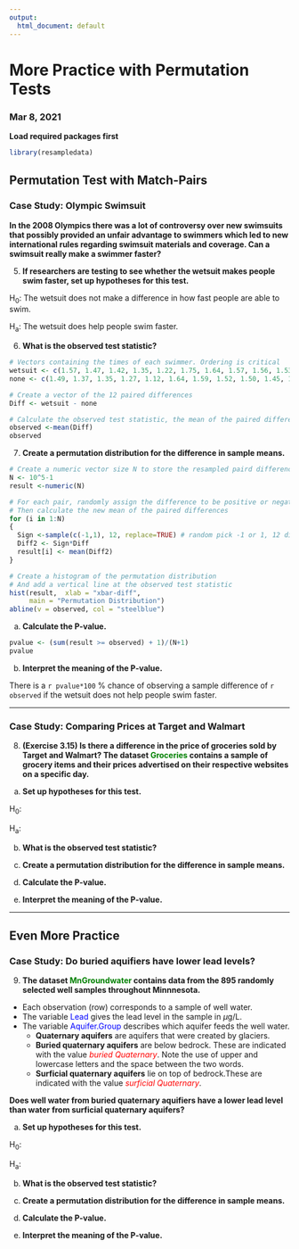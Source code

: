 ```yaml
---
output:
  html_document: default
---
```


# More Practice with Permutation Tests
### Mar 8, 2021

**Load required packages first**
```r
library(resampledata)
```

## Permutation Test with Match-Pairs 
### Case Study: Olympic Swimsuit

**In the 2008 Olympics there was a lot of controversy over new swimsuits that possibly provided an unfair advantage to swimmers
which led to new international rules regarding swimsuit materials and coverage. Can a swimsuit really make a swimmer faster?**

5. **If researchers are testing to see whether the wetsuit makes people swim faster, set up hypotheses for this test.**

H~0~: The wetsuit does not make a difference in how fast people are able to swim.

H~a~: The wetsuit does help people swim faster.

6. **What is the observed test statistic?** 

```r
# Vectors containing the times of each swimmer. Ordering is critical
wetsuit <- c(1.57, 1.47, 1.42, 1.35, 1.22, 1.75, 1.64, 1.57, 1.56, 1.53, 1.49, 1.51)
none <- c(1.49, 1.37, 1.35, 1.27, 1.12, 1.64, 1.59, 1.52, 1.50, 1.45, 1.44, 1.41)

# Create a vector of the 12 paired differences
Diff <- wetsuit - none

# Calculate the observed test statistic, the mean of the paired differences
observed <-mean(Diff) 
observed
```

7. **Create a permutation distribution for the difference in sample means.**

```r
# Create a numeric vector size N to store the resampled paird differences
N <- 10^5-1
result <-numeric(N)

# For each pair, randomly assign the difference to be positive or negative.
# Then calculate the new mean of the paired differences
for (i in 1:N)
{
  Sign <-sample(c(-1,1), 12, replace=TRUE) # random pick -1 or 1, 12 different times (1, -1, 1,1, -1 ...)
  Diff2 <- Sign*Diff
  result[i] <- mean(Diff2)
}

# Create a histogram of the permutation distribution
# And add a vertical line at the observed test statistic
hist(result,  xlab = "xbar-diff",
     main = "Permutation Distribution")
abline(v = observed, col = "steelblue")
```

a. **Calculate the P-value.**

```r
pvalue <- (sum(result >= observed) + 1)/(N+1)
pvalue
```

b. **Interpret the meaning of the P-value.**

There is a `r pvalue*100` % chance of observing a sample difference of `r observed` if the wetsuit does not help people swim faster.

------

### Case Study: Comparing Prices at Target and Walmart

8. **(Exercise 3.15) Is there a difference in the price of groceries sold by Target and Walmart? The dataset <font color="green">Groceries</font> contains a sample of grocery items and their prices advertised on their respective websites on a specific day.**

a. **Set up hypotheses for this test.**

H~0~:

H~a~: 

b. **What is the observed test statistic?** 

c. **Create a permutation distribution for the difference in sample means.**

d. **Calculate the P-value.**

e. **Interpret the meaning of the P-value.**

-------

## Even More Practice
### Case Study: Do buried aquifiers have lower lead levels?

9. **The dataset <font color="green">MnGroundwater</font> contains data from the 895 randomly selected well samples throughout Minnnesota.**

+ Each observation (row) corresponds to a sample of well water.
+ The variable <font color="blue">Lead</font> gives the lead level in the sample in $\mu$g/L.
+ The variable <font color="blue">Aquifer.Group</font> describes which aquifer feeds the well water.
  + **Quaternary aquifers** are aquifers that were created by glaciers. 
  + **Buried quaternary aquifers** are below bedrock. These are indicated with the value <font color="red">*buried Quaternary*</font>. Note the use of upper and lowercase letters and the space between the two words.
  + **Surficial quaternary aquifers** lie on top of bedrock.These are indicated with the value <font color="red">*surficial Quaternary*</font>.

**Does well water from buried quaternary aquifiers have a lower lead level than water from surficial quaternary aquifers?**

a. **Set up hypotheses for this test.**

H~0~: 

H~a~: 

b. **What is the observed test statistic?** 

c. **Create a permutation distribution for the difference in sample means.**

d. **Calculate the P-value.**

e. **Interpret the meaning of the P-value.**
